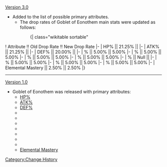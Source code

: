 [[Version 3.0]]
* Added {{Color|[[Dendro DMG Bonus]]}} to the list of possible primary attributes.
** The drop rates of Goblet of Eonothem main stats were updated as follows:
::{| class="wikitable sortable"
! Attribute !! Old Drop Rate !! New Drop Rate
|-
| HP% || 21.25% || {{Highlight|19.175%}}
|-
| ATK% || 21.25% || {{Highlight|19.175%}}
|-
| DEF% || 20.00% || {{Highlight|19.15%}}
|-
| {{Color|Pyro DMG Bonus}}% || 5.00% || 5.00%
|-
| {{Color|Electro DMG Bonus}}% || 5.00% || 5.00%
|-
| {{Color|Cryo DMG Bonus}}% || 5.00% || 5.00%
|-
| {{Color|Hydro DMG Bonus}}% || 5.00% || 5.00%
|-
| {{Color|Dendro DMG Bonus}}% || Null || {{Highlight|5.00%}}
|-
| {{Color|Anemo DMG Bonus}}% || 5.00% || 5.00%
|-
| {{Color|Geo DMG Bonus}}% || 5.00% || 5.00%
|-
| {{Color|Physical DMG Bonus}}% || 5.00% || 5.00%
|-
| Elemental Mastery || 2.50% || 2.50%
|}
----
[[Version 1.0]]
* Goblet of Eonothem was released with primary attributes:
** [[HP|HP%]]
** [[ATK|ATK%]]
** [[DEF|DEF%]]
** {{Color|[[Pyro DMG Bonus]]}}
** {{Color|[[Electro DMG Bonus]]}}
** {{Color|[[Cryo DMG Bonus]]}}
** {{Color|[[Hydro DMG Bonus]]}}
** {{Color|[[Anemo DMG Bonus]]}}
** {{Color|[[Geo DMG Bonus]]}}
** {{Color|[[Physical DMG Bonus]]}}
** [[Elemental Mastery]]
<noinclude>[[Category:Change History]]</noinclude>